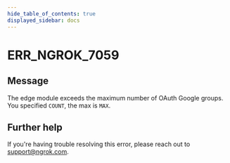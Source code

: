 ```yaml
---
hide_table_of_contents: true
displayed_sidebar: docs
---
```



# ERR_NGROK_7059

## Message

The edge module exceeds the maximum number of OAuth Google groups. You specified `COUNT`, the max is `MAX`.

<ErrorDetails error="err_ngrok_7059" />

## Further help

If you're having trouble resolving this error, please reach out to [support@ngrok.com](mailto:support@ngrok.com?subject=Help%20with%20ERR_NGROK_7059).
